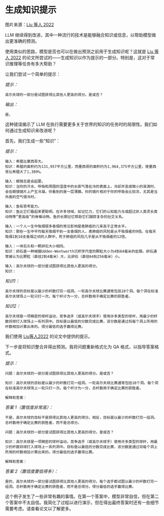 # 生成知识提示


<Screenshot src={GENKNOW} alt="GENKNOW" />

图片来源：[Liu 等人 2022](https://arxiv.org/pdf/2110.08387.pdf)

LLM 继续得到改进，其中一种流行的技术是能够融合知识或信息，以帮助模型做出更准确的预测。

使用类似的思路，模型是否也可以在做出预测之前用于生成知识呢？这就是 [Liu 等人 2022](https://arxiv.org/pdf/2110.08387.pdf) 的论文所尝试的——生成知识以作为提示的一部分。特别是，这对于常识推理等任务有多大帮助？

让我们尝试一个简单的提示：

*提示：*
```
高尔夫球的一部分是试图获得比其他人更高的得分。是或否？
```

*输出：*
```
是。
```

这种错误揭示了 LLM 在执行需要更多关于世界的知识的任务时的局限性。我们如何通过生成知识来改进呢？

首先，我们生成一些“知识”：

*提示：*
```
输入：希腊比墨西哥大。
知识：希腊的面积约为131,957平方公里，而墨西哥的面积约为1,964,375平方公里，使墨西哥比希腊大了1,389%。

输入：眼镜总是会起雾。
知识：当你的汗水、呼吸和周围的湿度中的水蒸气落在冷的表面上，冷却并变成微小的液滴时，会在眼镜镜片上产生冷凝。你看到的是一层薄膜。你的镜片相对于你的呼吸会比较凉，尤其是当外面的空气很冷时。

输入：鱼有思考能力。
知识：鱼比它们看起来更聪明。在许多领域，如记忆力，它们的认知能力与或超过非人类灵长类动物等“更高级”的脊椎动物。鱼的长期记忆帮助它们跟踪复杂的社交关系。

输入：一个人一生中吸烟很多香烟的常见影响是患肺癌的几率高于正常水平。
知识：那些一生中平均每天吸烟不到一支香烟的人，患肺癌的风险是从不吸烟者的9倍。在每天吸烟1到10支香烟之间的人群中，死于肺癌的风险几乎是从不吸烟者的12倍。

输入：一块石头和一颗卵石大小相同。
知识：卵石是一种根据Udden-Wentworth沉积学尺度的颗粒大小为4到64毫米的岩屑。卵石通常被认为比颗粒（直径2到4毫米）大，比卵石（直径64到256毫米）小。

输入：高尔夫球的一部分是试图获得比其他人更高的得分。
知识：
```

*知识1：*
```
高尔夫球的目标是以最少的杆数打完一组洞。一轮高尔夫球比赛通常包括18个洞。每个洞在标准高尔夫球场上一轮只打一次。每个杆计为一分，总杆数用于确定比赛的获胜者。
```

*知识2：*
```
高尔夫球是一项精密的球杆运动，竞争选手（或高尔夫球手）使用许多类型的球杆，用最少的杆数将球打入球场上一系列洞中。目标是以最低的分数完成比赛，该分数是通过将每个洞上所用的杆数相加计算出来的。得分最低的选手赢得比赛。
```

我们使用 [Liu等人2022](https://arxiv.org/pdf/2110.08387.pdf) 的论文中提供的提示。

下一步是将知识整合并得出预测。我将问题重新格式化为 QA 格式，以指导答案格式。

*提示：*
```
问题：高尔夫球的一部分是试图获得比其他人更高的得分。是或否？

知识：高尔夫球的目标是以最少的杆数打完一组洞。一轮高尔夫球比赛通常包括18个洞。每个洞在标准高尔夫球场上一轮只打一次。每个杆计为一分，总杆数用于确定比赛的获胜者。

解释和答案： 
```

*答案 1（置信度非常高）：*
```
不是，高尔夫球的目标不是获得比其他人更高的得分。相反，目标是以最少的杆数打完一组洞。总杆数用于确定比赛的获胜者，而不是总得分。
```

```
问题：高尔夫球的一部分是试图获得比其他人更高的得分。是或否？

知识：高尔夫球是一项精密的球杆运动，竞争选手（或高尔夫球手）使用许多类型的球杆，用最少的杆数将球打入球场上一系列洞中。目标是以最低的分数完成比赛，该分数是通过将每个洞上所用的杆数相加计算出来的。得分最低的选手赢得比赛。

解释和答案：
```

*答案 2（置信度要低得多）：*
```
是的，高尔夫球的一部分是试图获得比其他人更高的得分。每个选手都试图以最少的杆数打完一组洞。总杆数用于确定比赛的获胜者，而不是总得分。得分最低的选手赢得比赛。
```

这个例子发生了一些非常有趣的事情。在第一个答案中，模型非常自信，但在第二个答案中不太自信。我简化了过程以进行演示，但在得出最终答案时还有一些细节需要考虑。请查看论文以了解更多。